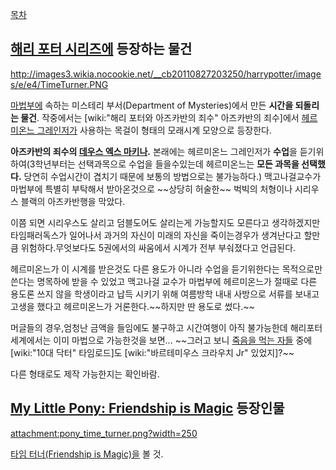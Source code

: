 [[목차]]

== [[해리 포터 시리즈]]에 등장하는 물건 ==
http://images3.wikia.nocookie.net/__cb20110827203250/harrypotter/images/e/e4/TimeTurner.PNG

[[마법부]]에 속하는 미스테리 부서(Department of Mysteries)에서 만든 '''시간을 되돌리는 물건'''. 작중에서는 [wiki:"해리 포터와 아즈카반의 죄수" 아즈카반의 죄수]에서 [[헤르미온느 그레인저]]가 사용하는 목걸이 형태의 모래시계 모양으로 등장한다.

'''아즈카반의 죄수의 [[데우스 엑스 마키나]].''' 본래에는 헤르미온느 그레인저가 '''수업'''을 듣기위하여(3학년부터는 선택과목으로 수업을 들을수있는데 헤르미온느는 '''모든 과목을 선택했다.''' 당연히 수업시간이 겹치기 때문에 보통의 방법으로는 불가능하다.) 맥고나걸교수가 마법부에 특별히 부탁해서 받아온것으로 ~~상당히 허술한~~ 벅빅의 처형이나 시리우스 블랙의 아즈카반행을 막았다.

이쯤 되면 시리우스도 살리고 덤블도어도 살리는게 가능할지도 모른다고 생각하겠지만 타임패러독스가 일어나서 과거의 자신이 미래의 자신을 죽이는경우가 생겨난다고 할만큼 위험하다.무엇보다도 5권에서의 싸움에서 시계가 전부 부숴졌다고 언급된다.

헤르미온느가 이 시계를 받은것도 다른 용도가 아니라 수업을 듣기위한다는 목적으로만 쓴다는 명목하에 받을 수 있었고 맥고나걸 교수가 마법부에 헤르미온느가 절때로 다른 용도론 쓰지 않을 학생이라고 납득 시키기 위해 여름방학 내내 사방으로 서류를 보내고 고생을 했다고 헤르미온느가 거론한다.~~하지만 딴 용도로 썼다.~~

머글들의 경우,엄청난 금액을 들임에도 불구하고 시간여행이 아직 불가능한데 해리포터세계에서는 이미 마법으로 가능한것을 보면... ~~그러고 보니 [[죽음을 먹는 자]]들 중에 [wiki:"10대 닥터" 타임로드]도 [wiki:"바르테미우스 크라우치 Jr" 있었지]?~~

다른 형태로도 제작 가능한지는 확인바람.

== [[My Little Pony: Friendship is Magic]] 등장인물 ==
attachment:pony_time_turner.png?width=250

[[타임 터너(Friendship is Magic)]]을 볼 것.
